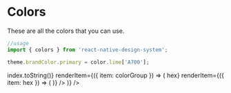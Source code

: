 
<Meta title="Guide|Colors" />

# Colors
These are all the colors that you can use.

```js
//usage
import { colors } from 'react-native-design-system';

theme.brandColor.primary = color.lime['A700'];
```
<ColorPalette>
  <FlatList
    data={Object.keys(color)}
    keyExtractor={(colorGroup, index) => index.toString()}
    renderItem={({ item: colorGroup }) => (
      <FlatList
        data={Object.keys(color[colorGroup])}
        keyExtractor={hex => hex}
        renderItem={({ item: hex }) => (
          <ColorItem
            title={`colors.${colorGroup}['${hex}']`}
            subtitle={colorGroup.toUpperCase()}
            colors={[color[colorGroup][hex]]}
          />
        )}
      />
    )}
  />
</ColorPalette>